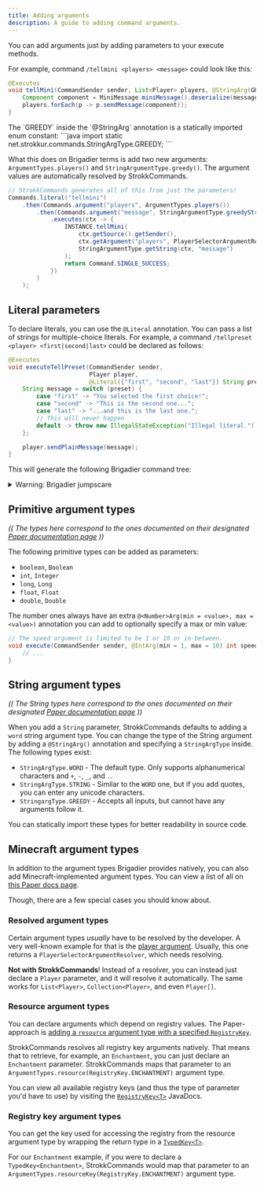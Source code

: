 ```yaml
---
title: Adding arguments
description: A guide to adding command arguments.
---
```



You can add arguments just by adding parameters to your execute methods.

For example, command `/tellmini <players> <message>` could look like this:
```java
@Executes
void tellMini(CommandSender sender, List<Player> players, @StringArg(GREEDY) String message) {
    Component component = MiniMessage.miniMessage().deserialize(message);
    players.forEach(p -> p.sendMessage(component));
}
```

<Aside type="tip">
The `GREEDY` inside the `@StringArg` annotation is a statically imported enum constant:
```java
import static net.strokkur.commands.StringArgType.GREEDY;
```
</Aside>

What this does on Brigadier terms is add two new arguments: `ArgumentTypes.players()` and `StringArgumentType.greedy()`.
The argument values are automatically resolved by StrokkCommands.

```java title="TellMiniCommandBrigadier.java"
// StrokkCommands generates all of this from just the parameters!
Commands.literal("tellmini")
    .then(Commands.argument("players", ArgumentTypes.players())
        .then(Commands.argument("message", StringArgumentType.greedyString())
            .executes(ctx -> {
                INSTANCE.tellMini(
                    ctx.getSource().getSender(),
                    ctx.getArgument("players", PlayerSelectorArgumentResolver.class).resolve(ctx.getSource()),
                    StringArgumentType.getString(ctx, "message")
                );
                return Command.SINGLE_SUCCESS;
            })
        )
    );
```

## Literal parameters
To declare literals, you can use the `@Literal` annotation. You can pass a list of strings for multiple-choice
literals. For example, a command `/tellpreset <player> <first|second|last>` could be declared as follows:

```java title="TellPresetCommand.java"
@Executes
void executeTellPreset(CommandSender sender,
                       Player player,
                       @Literal({"first", "second", "last"}) String preset) {
    String message = switch (preset) {
        case "first" -> "You selected the first choice!";
        case "second" -> "This is the second one...";
        case "last" -> "...and this is the last one.";
        // This will never happen
        default -> throw new IllegalStateException("Illegal literal.");
    };

    player.sendPlainMessage(message);
}
```

This will generate the following Brigadier command tree:

<details>
  <summary>Warning: Brigadier jumpscare</summary>

  ```java title="TellPresetCommandBrigadier.java"
  return Commands.literal("tellpreset")
      .then(Commands.argument("player", ArgumentTypes.player())
          .then(Commands.literal("last")
              .executes(ctx -> {
                  INSTANCE.executeTellPreset(
                      ctx.getSource().getSender(),
                      ctx.getArgument("player", PlayerSelectorArgumentResolver.class).resolve(ctx.getSource()).getFirst(),
                      "last"
                  );
                  return Command.SINGLE_SUCCESS;
              })
          )
          .then(Commands.literal("first")
              .executes(ctx -> {
                  INSTANCE.executeTellPreset(
                      ctx.getSource().getSender(),
                      ctx.getArgument("player", PlayerSelectorArgumentResolver.class).resolve(ctx.getSource()).getFirst(),
                      "first"
                  );
                  return Command.SINGLE_SUCCESS;
              })
          )
          .then(Commands.literal("second")
              .executes(ctx -> {
                  INSTANCE.executeTellPreset(
                      ctx.getSource().getSender(),
                      ctx.getArgument("player", PlayerSelectorArgumentResolver.class).resolve(ctx.getSource()).getFirst(),
                      "second"
                  );
                  return Command.SINGLE_SUCCESS;
              })
          )
      );
  ```
</details>

## Primitive argument types
*(( The types here correspond to the ones documented on their designated [Paper documentation page](https://docs.papermc.io/paper/dev/command-api/basics/arguments-and-literals/#arguments) ))*

The following primitive types can be added as parameters:
- `boolean`, `Boolean`
- `int`, `Integer`
- `long`, `Long`
- `float`, `Float`
- `double`, `Double`

The number ones always have an extra `@<Number>Arg(min = <value>, max = <value>)` annotation you can add
to optionally specify a max or min value:
```java title="FlySpeedCommand.java"
// The speed argument is limited to be 1 or 10 or in-between.
void execute(CommandSender sender, @IntArg(min = 1, max = 10) int speed) {
    // ...
}
```

## String argument types
*(( The String types here correspond to the ones documented on their designated [Paper documentation page](https://docs.papermc.io/paper/dev/command-api/basics/arguments-and-literals/#string-arguments) ))*

When you add a `String` parameter, StrokkCommands defaults to adding a `word` string argument type.
You can change the type of the String argument by adding a `@StringArg()` annotation and specifying
a `StringArgType` inside. The following types exist:
- `StringArgType.WORD` - The default type. Only supports alphanumerical characters and `+`, `-`, `_`, and `.`.
- `StringArgType.STRING` - Similar to the `WORD` one, but if you add quotes, you can enter any unicode characters.
- `StringargType.GREEDY` - Accepts all inputs, but cannot have any arguments follow it.

You can statically import these types for better readability in source code.

## Minecraft argument types
In addition to the argument types Brigadier provides natively, you can also add Minecraft-implemented argument types.
You can view a list of all on [this Paper docs page](https://docs.papermc.io/paper/dev/command-api/arguments/minecraft/).

Though, there are a few special cases you should know about.

### Resolved argument types
Certain argument types *usually* have to be resolved by the developer. A very well-known example for that is the
[player argument](https://docs.papermc.io/paper/dev/command-api/arguments/entity-player/#player-argument). Usually,
this one returns a `PlayerSelectorArgumentResolver`, which needs resolving.

**Not with StrokkCommands**! Instead of a resolver, you can instead just declare a `Player` parameter, and it will
resolve it automatically. The same works for `List<Player>`, `Collection<Player>`, and even `Player[]`.

### Resource argument types
You can declare arguments which depend on registry values. The Paper-approach is [adding a `resource` argument type
with a specified `RegistryKey`](https://docs.papermc.io/paper/dev/command-api/arguments/registry/#resource-argument).

StrokkCommands resolves all registry key arguments natively. That means that to retrieve, for example,
an `Enchantment`, you can just declare an `Enchantment` parameter. StrokkCommands maps that parameter to an
`ArgumentTypes.resource(RegistryKey.ENCHANTMENT)` argument type.

You can view all available registry keys (and thus the type of parameter you'd have to use) by visiting
the [`RegistryKey<T>`](`https://jd.papermc.io/paper/1.21.7/io/papermc/paper/registry/RegistryKey.html`) JavaDocs.

### Registry key argument types
You can get the key used for accessing the registry from the resource argument type by wrapping the return type
in a [`TypedKey<T>`](https://jd.papermc.io/paper/1.21.7/io/papermc/paper/registry/TypedKey.html).

For our `Enchantment` example, if you were to declare a `TypedKey<Enchantment>`, StrokkCommands would map that parameter
to an `ArgumentTypes.resourceKey(RegistryKey.ENCHANTMENT)` argument type.
